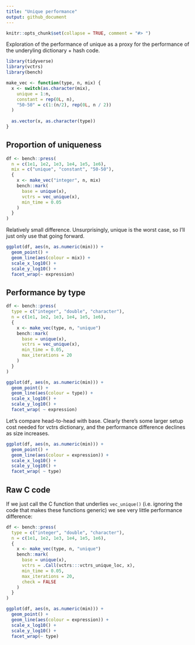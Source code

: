 ```yaml
---
title: "Unique performance"
output: github_document
---
```


```r
knitr::opts_chunk$set(collapse = TRUE, comment = "#> ")
```

Exploration of the performance of unique as a proxy for the performance of the underyling dictionary + hash code.

```r
library(tidyverse)
library(vctrs)
library(bench)

make_vec <- function(type, n, mix) {
  x <- switch(as.character(mix),
    unique = 1:n,
    constant = rep(0L, n),
    "50-50" = c(1:(n/2), rep(0L, n / 2))
  )
  
  as.vector(x, as.character(type))
}
```

## Proportion of uniqueness

```r
df <- bench::press(
  n = c(1e1, 1e2, 1e3, 1e4, 1e5, 1e6),
  mix = c("unique", "constant", "50-50"),
  {
    x <- make_vec("integer", n, mix)
    bench::mark(
      base = unique(x),
      vctrs = vec_unique(x),
      min_time = 0.05
    )
  }
)
```

Relatively small difference. Unsurprisingly, unique is the worst case, so I'll just only use that going forward.


```r
ggplot(df, aes(n, as.numeric(min))) + 
  geom_point() + 
  geom_line(aes(colour = mix)) + 
  scale_x_log10() + 
  scale_y_log10() + 
  facet_wrap(~ expression)
```

## Performance by type

```r
df <- bench::press(
  type = c("integer", "double", "character"),
  n = c(1e1, 1e2, 1e3, 1e4, 1e5, 1e6),
  {
    x <- make_vec(type, n, "unique")
    bench::mark(
      base = unique(x),
      vctrs = vec_unique(x),
      min_time = 0.05,
      max_iterations = 20
    )
  }
)
```

```r
ggplot(df, aes(n, as.numeric(min))) + 
  geom_point() + 
  geom_line(aes(colour = type)) + 
  scale_x_log10() + 
  scale_y_log10() + 
  facet_wrap( ~ expression)
```

Let's compare head-to-head with base. Clearly there's some larger setup cost needed for vctrs dictionary, and the performance difference declines as size increases. 

```r
ggplot(df, aes(n, as.numeric(min))) + 
  geom_point() + 
  geom_line(aes(colour = expression)) + 
  scale_x_log10() + 
  scale_y_log10() + 
  facet_wrap( ~ type)
```

## Raw C code

If we just call the C function that underlies `vec_unique()` (i.e. ignoring the code that makes these functions generic) we see very little performance difference:

```r
df <- bench::press(
  type = c("integer", "double", "character"),
  n = c(1e1, 1e2, 1e3, 1e4, 1e5, 1e6),
  {
    x <- make_vec(type, n, "unique")
    bench::mark(
      base = unique(x),
      vctrs = .Call(vctrs:::vctrs_unique_loc, x),
      min_time = 0.05,
      max_iterations = 20,
      check = FALSE
    )
  }
)
```

```r
ggplot(df, aes(n, as.numeric(min))) + 
  geom_point() + 
  geom_line(aes(colour = expression)) + 
  scale_x_log10() + 
  scale_y_log10() + 
  facet_wrap(~ type)
```

